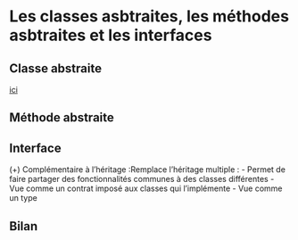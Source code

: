 # Les classes asbtraites, les méthodes asbtraites et les interfaces

## Classe abstraite

[ici](https://www.ipgirl.com/1735/une-classe-abstraite-peut-elle-avoir-un-constructeur.html)

## Méthode abstraite

## Interface

(+) Complémentaire à l’héritage :Remplace l’héritage multiple :
    - Permet de faire partager des fonctionnalités communes à des classes différentes
    - Vue comme un contrat imposé aux classes qui l’implémente
    - Vue comme un type
    
## Bilan

